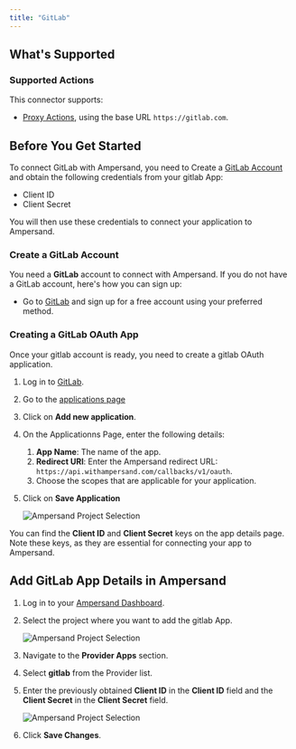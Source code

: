 ```yaml
---
title: "GitLab"
---
```


## What's Supported

### Supported Actions

This connector supports:

- [Proxy Actions](/define-integrations/proxy-actions), using the base URL `https://gitlab.com`.

## Before You Get Started

To connect GitLab with Ampersand, you need to Create a [GitLab Account](#create-a-gitlab-account) and obtain the following credentials from your gitlab App:

- Client ID
- Client Secret

You will then use these credentials to connect your application to Ampersand.

### Create a GitLab Account

You need a **GitLab** account to connect with Ampersand. If you do not have a GitLab account, here's how you can sign up:

- Go to [GitLab](https://gitlab.com/) and sign up for a free account using your preferred method.

### Creating a GitLab OAuth App

Once your gitlab account is ready, you need to create a gitlab OAuth application.

1. Log in to [GitLab](https://gitlab.com/users/sign_in).

2. Go to the [applications page](https://gitlab.com/-/user_settings/applications)

3. Click on **Add new application**.

4. On the Applicationns Page, enter the following details:

   1. **App Name**: The name of the app.
   2. **Redirect URI**: Enter the Ampersand redirect URL: `https://api.withampersand.com/callbacks/v1/oauth`.
   3. Choose the scopes that are applicable for your application.

5. Click on **Save Application**

   ![Ampersand Project Selection](/images/provider-guides/OAuth-gitlab.gif)

You can find the **Client ID** and **Client Secret** keys on the app details page. Note these keys, as they are essential for connecting your app to Ampersand.

## Add GitLab App Details in Ampersand

1. Log in to your [Ampersand Dashboard](https://dashboard.withampersand.com).

2. Select the project where you want to add the gitlab App.

   ![Ampersand Project Selection](/images/provider-guides/eba5c80-Ampersand.png)

3. Navigate to the **Provider Apps** section.

4. Select **gitlab** from the Provider list.

5. Enter the previously obtained **Client ID** in the **Client ID** field and the **Client Secret** in the **Client Secret** field.

   ![Ampersand Project Selection](/images/provider-guides/gitlab-amp.gif)

6. Click **Save Changes**.
